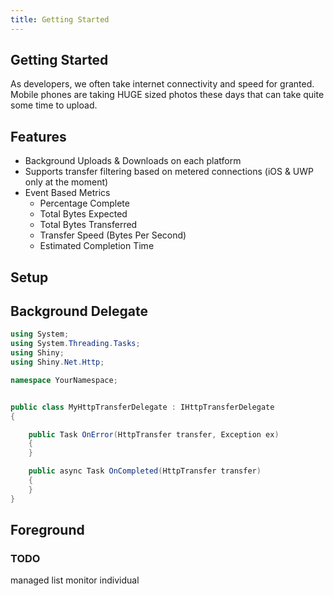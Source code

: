 ```yaml
---
title: Getting Started
---
```



## Getting Started 

As developers, we often take internet connectivity and speed for granted.  Mobile phones are taking HUGE sized photos these days that can take quite some time to upload.

## Features

* Background Uploads & Downloads on each platform
* Supports transfer filtering based on metered connections (iOS & UWP only at the moment)
* Event Based Metrics
  * Percentage Complete
  * Total Bytes Expected
  * Total Bytes Transferred
  * Transfer Speed (Bytes Per Second)
  * Estimated Completion Time

## Setup

<LibBuilder componentName="httptransfers" client:load />


## Background Delegate

```csharp
using System;
using System.Threading.Tasks;
using Shiny;
using Shiny.Net.Http;

namespace YourNamespace;


public class MyHttpTransferDelegate : IHttpTransferDelegate
{

    public Task OnError(HttpTransfer transfer, Exception ex) 
    {
    }

    public async Task OnCompleted(HttpTransfer transfer)
    {
    }
}

```


## Foreground

### TODO
managed list
monitor individual
